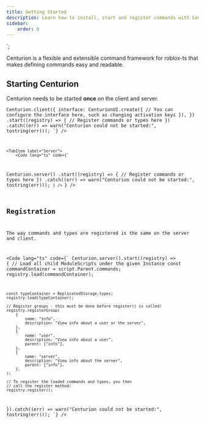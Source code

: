 ```yaml
---
title: Getting Started
description: Learn how to install, start and register commands with Centurion
sidebar:
    order: 0
---
```



`;

Centurion is a flexible and extensible command framework for roblox-ts that
makes defining commands easy and readable.

<Card title="Installation" icon="rocket">
	<Install />
</Card>

## Starting Centurion

Centurion needs to be started **once** on the client and server.

<Tabs>
    <TabItem label="Client">
        <Code lang="ts" code={`

Centurion.client({
    interface: CenturionUI.create({
        // You can configure the interface here, such as changing activation keys
    }),
})
    .start((registry) => {
        // Register commands or types here
    })
    .catch((err) => warn("Centurion could not be started:", tostring(err)));
`} />
    </TabItem>

    <TabItem label="Server">
        <Code lang="ts" code={`

Centurion.server()
    .start((registry) => {
        // Register commands or types here
    })
    .catch((err) => warn("Centurion could not be started:", tostring(err)));
`} />
        `} />
    </TabItem>
</Tabs>


## Registration

The way commands and types are registered is the same on the server and client.

<Code lang="ts" code={`
Centurion.server().start((registry) => {
    // Load all child ModuleScripts under the given Instance
    const commandContainer = script.Parent.commands;
    registry.load(commandContainer);

    const typeContainer = ReplicatedStorage.types;
    registry.load(typeContainer);

    // Register groups - this must be done before register() is called!
    registry.registerGroup(
        {
            name: "info",
            description: "View info about a user or the server",
        },
        {
            name: "user",
            description: "View info about a user",
            parent: ["info"],
        },
        {
            name: "server",
            description: "View info about the server",
            parent: ["info"],
        },
    );

    // To register the loaded commands and types, you then
    // call the register method:
    registry.register();
}).catch((err) => warn("Centurion could not be started:", tostring(err)));
`} />
